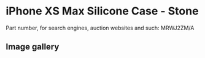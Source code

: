 
# iPhone XS Max Silicone Case - Stone

Part number, for search engines, auction websites and such: MRWJ2ZM/A

## Image gallery

<div style={{ width: '100%', maxWidth: '768px' }}>
<GalleryComponent
    images={[
      {
        original: "/everysource/MRWJ2.webp",
        thumbnail: "/everypreview/MRWJ2.webp",
      },
      {
        original: "/everysource/MRWJ2_AV1_GOLD.webp",
        thumbnail: "/everypreview/MRWJ2_AV1_GOLD.webp",
      },
      {
        original: "/everysource/MRWJ2_AV1_SILVER.webp",
        thumbnail: "/everypreview/MRWJ2_AV1_SILVER.webp",
      },
      {
        original: "/everysource/MRWJ2_AV1_SPACE_GRAY.webp",
        thumbnail: "/everypreview/MRWJ2_AV1_SPACE_GRAY.webp",
      },
      {
        original: "/everysource/MRWJ2_AV2.webp",
        thumbnail: "/everypreview/MRWJ2_AV2.webp",
      }
    ]}
  />
</div>